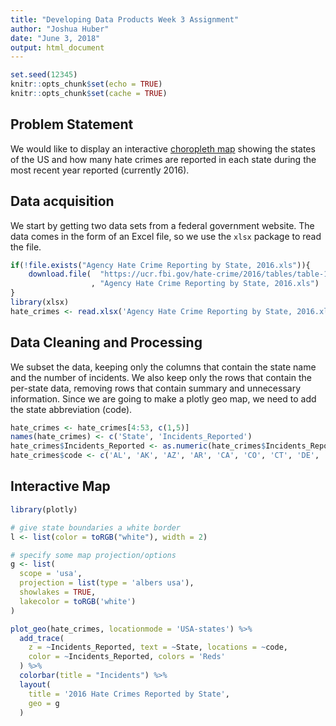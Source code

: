 ```yaml
---
title: "Developing Data Products Week 3 Assignment"
author: "Joshua Huber"
date: "June 3, 2018"
output: html_document
---
```


```r
set.seed(12345)
knitr::opts_chunk$set(echo = TRUE)
knitr::opts_chunk$set(cache = TRUE)
```

## Problem Statement
We would like to display an interactive [choropleth map](https://en.wikipedia.org/wiki/Choropleth_map) showing the states of the US and how many hate crimes are reported in each state during the most recent year reported (currently 2016).

## Data acquisition
We start by getting two data sets from a federal government website. The data comes in the form of an Excel file, so we use the `xlsx` package to read the file.

```r
if(!file.exists("Agency Hate Crime Reporting by State, 2016.xls")){
    download.file(  "https://ucr.fbi.gov/hate-crime/2016/tables/table-12/table_12_agency_hate_crime_reporting_by_state_2016.xls/output.xls"
                  , "Agency Hate Crime Reporting by State, 2016.xls")
}
library(xlsx)
hate_crimes <- read.xlsx('Agency Hate Crime Reporting by State, 2016.xls', 1, stringsAsFactors=FALSE)
```

## Data Cleaning and Processing
We subset the data, keeping only the columns that contain the state name and the number of incidents. We also keep only the rows that contain the per-state data, removing rows that contain summary and unnecessary information.  Since we are going to make a plotly geo map, we need to add the state abbreviation (code).
```r
hate_crimes <- hate_crimes[4:53, c(1,5)]
names(hate_crimes) <- c('State', 'Incidents_Reported')
hate_crimes$Incidents_Reported <- as.numeric(hate_crimes$Incidents_Reported)
hate_crimes$code <- c('AL', 'AK', 'AZ', 'AR', 'CA', 'CO', 'CT', 'DE', 'FL', 'GA', 'HI', 'ID', 'IL', 'IN', 'IA', 'KS', 'KY', 'LA', 'ME', 'MD', 'MA', 'MI', 'MN', 'MS', 'MO', 'MT', 'NE', 'NV', 'NH', 'NJ', 'NM', 'NY', 'NC', 'ND', 'OH', 'OK', 'OR', 'PA', 'RI', 'SC', 'SD', 'TN', 'TX', 'UT', 'VT', 'VA', 'WA', 'WV', 'WI', 'WY')
```

## Interactive Map

```r
library(plotly)

# give state boundaries a white border
l <- list(color = toRGB("white"), width = 2)

# specify some map projection/options
g <- list(
  scope = 'usa',
  projection = list(type = 'albers usa'),
  showlakes = TRUE,
  lakecolor = toRGB('white')
)

plot_geo(hate_crimes, locationmode = 'USA-states') %>%
  add_trace(
    z = ~Incidents_Reported, text = ~State, locations = ~code,
    color = ~Incidents_Reported, colors = 'Reds'
  ) %>%
  colorbar(title = "Incidents") %>%
  layout(
    title = '2016 Hate Crimes Reported by State',
    geo = g
  )
```
